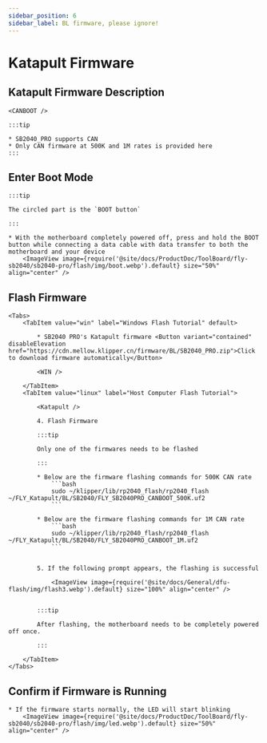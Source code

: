 ```yaml
---
sidebar_position: 6
sidebar_label: BL firmware, please ignore!
---
```



# Katapult Firmware

## Katapult Firmware Description

    <CANBOOT />

    :::tip

    * SB2040_PRO supports CAN
    * Only CAN firmware at 500K and 1M rates is provided here
    :::

## Enter Boot Mode

    :::tip

    The circled part is the `BOOT button`

    :::

    * With the motherboard completely powered off, press and hold the BOOT button while connecting a data cable with data transfer to both the motherboard and your device
        <ImageView image={require('@site/docs/ProductDoc/ToolBoard/fly-sb2040/sb2040-pro/flash/img/boot.webp').default} size="50%" align="center" />

## Flash Firmware
    <Tabs>
        <TabItem value="win" label="Windows Flash Tutorial" default>

            * SB2040 PRO's Katapult firmware <Button variant="contained" disableElevation href="https://cdn.mellow.klipper.cn/firmware/BL/SB2040_PRO.zip">Click to download firmware automatically</Button>

            <WIN />
            
        </TabItem>
        <TabItem value="linux" label="Host Computer Flash Tutorial">
            
            <Katapult />

            4. Flash Firmware

            :::tip

            Only one of the firmwares needs to be flashed

            :::

            * Below are the firmware flashing commands for 500K CAN rate
                ```bash
                sudo ~/klipper/lib/rp2040_flash/rp2040_flash ~/FLY_Katapult/BL/SB2040/FLY_SB2040PRO_CANBOOT_500K.uf2
                ```
                       
            * Below are the firmware flashing commands for 1M CAN rate
                ```bash
                sudo ~/klipper/lib/rp2040_flash/rp2040_flash ~/FLY_Katapult/BL/SB2040/FLY_SB2040PRO_CANBOOT_1M.uf2
                ```


            5. If the following prompt appears, the flashing is successful

                <ImageView image={require('@site/docs/General/dfu-flash/img/flash3.webp').default} size="100%" align="center" />


            :::tip

            After flashing, the motherboard needs to be completely powered off once.

            :::

        </TabItem>
    </Tabs>

## Confirm if Firmware is Running

    * If the firmware starts normally, the LED will start blinking
        <ImageView image={require('@site/docs/ProductDoc/ToolBoard/fly-sb2040/sb2040-pro/flash/img/led.webp').default} size="50%" align="center" />
